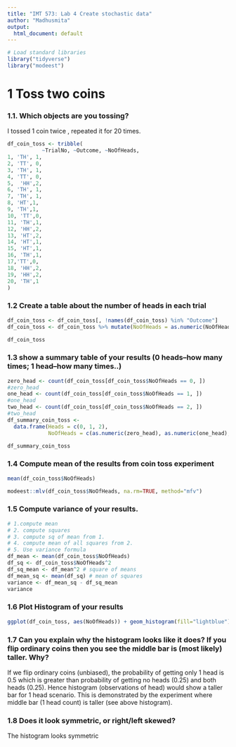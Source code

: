 ```yaml
---
title: "IMT 573: Lab 4 Create stochastic data"
author: "Madhusmita"
output:
  html_document: default
---
```


```r
# Load standard libraries
library("tidyverse")
library("modeest")
```

# 1 Toss two coins

### 1.1. Which objects are you tossing? 
I tossed 1 coin twice , repeated it for 20 times.

```r
df_coin_toss <- tribble(
           ~TrialNo, ~Outcome, ~NoOfHeads,
1, 'TH', 1,
2, 'TT', 0,
3, 'TH', 1,
4, 'TT', 0,
5,  'HH',2,
6, 'TH', 1,
7, 'TH', 1,
8, 'HT',1,
9, 'TH',1,
10, 'TT',0,
11, 'TH',1,
12, 'HH',2,
13, 'HT',2,
14, 'HT',1,
15, 'HT',1,
16, 'TH',1,
17,'TT',0,
18, 'HH',2,
19, 'HH',2,
20, 'TH',1
)
```

### 1.2 Create a table about the number of heads in each trial

```r

df_coin_toss <- df_coin_toss[, !names(df_coin_toss) %in% "Outcome"]
df_coin_toss <- df_coin_toss %>% mutate(NoOfHeads = as.numeric(NoOfHeads))

df_coin_toss
```

### 1.3 show a summary table of your results (0 heads–how many times; 1 head–how many times..)

```r

zero_head <- count(df_coin_toss[df_coin_toss$NoOfHeads == 0, ])
#zero_head
one_head <- count(df_coin_toss[df_coin_toss$NoOfHeads == 1, ])
#one_head
two_head <- count(df_coin_toss[df_coin_toss$NoOfHeads == 2, ])
#two_head
df_summary_coin_toss <-
  data.frame(Heads = c(0, 1, 2),
             NoOfHeads = c(as.numeric(zero_head), as.numeric(one_head), as.numeric(two_head)))

df_summary_coin_toss
```


### 1.4 Compute mean of the results from coin toss experiment
```r
mean(df_coin_toss$NoOfHeads)
```
```r
modeest::mlv(df_coin_toss$NoOfHeads, na.rm=TRUE, method="mfv")
```

### 1.5 Compute variance of your results.

```r

# 1.compute mean
# 2. compute squares
# 3. compute sq of mean from 1.
# 4. compute mean of all squares from 2.
# 5. Use variance formula
df_mean <- mean(df_coin_toss$NoOfHeads)
df_sq <- df_coin_toss$NoOfHeads^2
df_sq_mean <- df_mean^2 # square of means
df_mean_sq <- mean(df_sq) # mean of squares 
variance <- df_mean_sq - df_sq_mean
variance
```

### 1.6 Plot Histogram of your results
```r
ggplot(df_coin_toss, aes(NoOfHeads)) + geom_histogram(fill="lightblue")
```


### 1.7 Can you explain why the histogram looks like it does? If you flip ordinary coins then you see the middle bar is (most likely) taller. Why?
If we flip ordinary coins (unbiased), the probability of getting only 1 head is 0.5 which is greater than probability of getting no heads (0.25) and both heads (0.25). Hence histogram (observations of head) would show a taller bar for 1 head scenario. This is demonstrated by the experiment where middle bar (1 head count) is taller (see above histogram).

### 1.8 Does it look symmetric, or right/left skewed?
The histogram looks symmetric 







